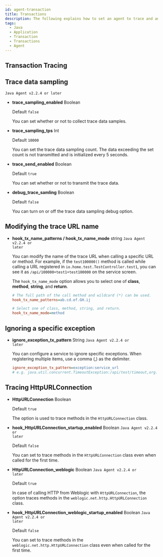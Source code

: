 ```yaml
---
id: agent-transaction
title: Transactions
description: The following explains how to set an agent to trace and analyze performance data for each transaction within Java applications. It evaluates the application performance by tracing transaction requests, response time, and resource usage.
tags:
  - Java
  - Application
  - Transaction
  - Transactions
  - Agent
---
```



<Transaction />

## Transaction Tracing


<Transactionprofilingcommon />


<Javatransactionprofiling />


<Javahttptransaction />


<Javanonhttptransaction />


<Javatracetransaction />

## Trace data sampling

<code class="my">Java Agent v2.2.4 or later</code>

- **trace_sampling_enabled** <span class='api'>Boolean</span>

  Default `false`

  You can set whether or not to collect trace data samples.

- **trace_sampling_tps** <span class='type'>Int</span>

  Default `10000`

  You can set the trace data sampling count. The data exceeding the set count is not transmitted and is initialized every 5 seconds.

- **trace_send_enabled** <span class='api'>Boolean</span>

  Default `true`

  You can set whether or not to transmit the trace data.

- **debug_trace_samling** <span class='api'>Boolean</span>

  Default `false`

  You can turn on or off the trace data sampling debug option.

## Modifying the trace URL name

- **hook_tx_name_patterns / hook_tx_name_mode** <span class='type'>string</span> <code class="my">Java Agent v2.2.4 or later</code>

  You can modify the name of the trace URL when calling a specific URL or method. For example, if the `test100000()` method is called while calling a URL registered in `io.home.test.TestController.test1`, you can see it as `/api/100000+test1+test100000` on the service screen.

  The `hook_tx_name_mode` option allows you to select one of **class**, **method**, **string**, and **return**.

  ```ini title="whatap.conf"
  # The full path of the call method and wildcard (*) can be used.
  hook_tx_name_patterns=ab.cd.ef.GH.ij

  # Select one of class, method, string, and return.
  hook_tx_name_mode=method
  ```

## Ignoring a specific exception

- **ignore_exception_tx_pattern** <span class='type'>String</span> <code class="my">Java Agent v2.2.4 or later</code>

  You can configure a service to ignore specific exceptions. When registering multiple items, use a comma (,) as the delimiter.

  ```ini title="whatap.conf"
  ignore_exception_tx_pattern=exception:service_url
  # e.g. java.util.concurrent.TimeoutException:/api/test/timeout,org.springframework.web.util.NestedServletException:/api/posts/test/cexception
  ```

## Tracing HttpURLConnection

- **HttpURLConnection** <span class='type'>Boolean</span>

  Default `true`

  The option is used to trace methods in the `HttpURLConnection` class.

- **hook_HttpURLConnection_startup_enabled** <span class='type'>Boolean</span> <code class="my">Java Agent v2.2.4 or later</code>

  Default `false`

  You can set to trace methods in the `HttpURLConnection` class even when called for the first time.

- **HttpURLConnection_weblogic** <span class='type'>Boolean</span> <code class="my">Java Agent v2.2.4 or later</code>

  Default `true`

  In case of calling HTTP from Weblogic with `HttpURLConnection`, the option traces methods in the `weblogic.net.http.HttpURLConnection` class.

- **hook_HttpURLConnection_weblogic_startup_enabled** <span class='type'>Boolean</span> <code class="my">Java Agent v2.2.4 or later</code>

  Default `false`

  You can set to trace methods in the `weblogic.net.http.HttpURLConnection` class even when called for the first time.
